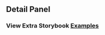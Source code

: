 
<Head>
  <title>DataGrid - Detail Panel</title>
</Head>

## Detail Panel

### View Extra Storybook **[Examples](https://ialopezg.github.com/datagrid?path=/story/prop-playground--default)**
